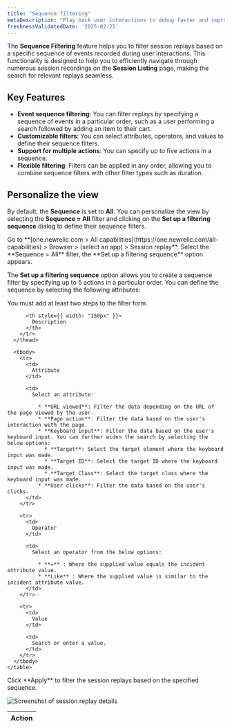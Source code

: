 ```yaml
---
title: "Sequence filtering"
metaDescription: "Play back user interactions to debug faster and improve page performance."
freshnessValidatedDate: '2025-02-25'
---
```


The **Sequence Filtering** feature helps you to filter session replays based on a specific sequence of events recorded during user interactions. This functionality is designed to help you to efficiently navigate through numerous session recordings on the **Session Listing** page, making the search for relevant replays seamless.

## Key Features

* **Event sequence filtering**: You can filter replays by specifying a sequence of events in a particular order, such as a user performing a search followed by adding an item to their cart.
* **Customizable filters**: You can select attributes, operators, and values to define their sequence filters.
* **Support for multiple actions**: You can specify up to five actions in a sequence.
* **Flexible filtering**: Filters can be applied in any order, allowing you to combine sequence filters with other filter types such as duration.

## Personalize the view

By default, the **Sequence** is set to **All**. You can personalize the view by selecting the **Sequence = All** filter and clicking on the **Set up a filtering sequence** dialog to define their sequence filters.

<Steps>

<Step>
  Go to <DNT>**[one.newrelic.com > All capabilities](https://one.newrelic.com/all-capabilities) > Browser > (select an app) > Session replay**</DNT>.
</Step>

<Step>
  Select the **Sequence = All** filter, the **Set up a filtering sequence** option appears.
</Step>

<Step>

  The **Set up a filtering sequence** option allows you to create a sequence filter by specifying up to 5 actions in a particular order. You can define the sequence by selecting the following attributes:

  <Callout variant="important">
  You must add at least two steps to the filter form.
  </Callout>

<table>
      <thead>
        <tr>
          <th style={{ width: "135px" }}>
            Action
          </th>

          <th style={{ width: "150px" }}>
            Description
          </th>
        </tr>
      </thead>

      <tbody>
        <tr>
          <td>
            Attribute
          </td>

          <td>
            Select an attribute:

              * **URL viewed**: Filter the data depending on the URL of the page viewed by the user.
              * **Page action**: Filter the data based on the user's interaction with the page.
              * **Keyboard input**: Filter the data based on the user's keyboard input. You can further widen the search by selecting the below options:
                * **Target**: Select the target element where the keyboard input was made.
                * **Target ID**: Select the target ID where the keyboard input was made.
                * **Target Class**: Select the target class where the keyboard input was made.
              * **User clicks**: Filter the data based on the user's clicks.
          </td>
        </tr>

        <tr>
          <td>
            Operator
          </td>

          <td>
            Select an operator from the below options:

              * **=** : Where the supplied value equals the incident attribute value.
              * **Like** : Where the supplied value is similar to the incident attribute value.
          </td>
        </tr>

        <tr>
          <td>
            Value
          </td>

          <td>
            Search or enter a value.
          </td>
        </tr>
      </tbody>
    </table>
</Step>

<Step>
  Click **Apply** to filter the session replays based on the specified sequence.
</Step>

</Steps>

<img
  title="Session replay details"
  alt="Screenshot of session replay details"
  src="/images/edit-sequence-filter.webp"
/>
